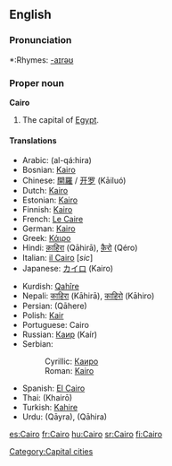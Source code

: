 ==English==
{{wikipedia}}

===Pronunciation===
*:Rhymes: [[Rhymes:English:-aɪrəʊ|-aɪrəʊ]]

===Proper noun===
'''Cairo'''
# The capital of [[Egypt]].

====Translations====
{{top}}
*Arabic: {{ARchar|[[القاهرة]]}} (al-qá:hira) {{f}}
*Bosnian: [[Kairo#Bosnian|Kairo]] {{m}}
*Chinese: [[開羅]] / [[开罗]] (Kāiluó)
*Dutch: [[Kairo]] {{n}}
*Estonian: [[Kairo]]
*Finnish: [[Kairo]]
*French: [[Le Caire]] {{m}}
*German: [[Kairo]]
*Greek: [[Κάιρο]]
*Hindi: [[क़ाहिरा]] (Qāhirā), [[क़ैरो]] (Qéro)
*Italian: [[il Cairo]] {{f}} [''sic'']
*Japanese: [[カイロ]] (Kairo)
{{mid}}
*Kurdish: [[Qahîre]]
*Nepali: [[काहिरा]] (Kāhirā), [[काहिरो]] (Kāhiro)
*Persian: {{FAchar|[[قاهره]]}} (Qāhere)
*Polish: [[Kair]] {{m}}
*Portuguese: Cairo {{m}}
*Russian: [[Каир]] (Kaír) {{m}}
*Serbian:
*:Cyrillic: [[Каиро#Serbian|Каиро]] {{m}}
*:Roman: [[Kairo#Serbian|Kairo]] {{m}}
*Spanish: [[El Cairo]] {{m}}
*Thai: {{THchar|[[ไคโร]]}} (Khairō)
*Turkish: [[Kahire]]
*Urdu: {{URchar|[[قائرہ]]}} (Qāyra), {{URchar|[[قاہرہ]]}} (Qāhira)
{{bottom}}

[[Category:Capital cities]]

[[es:Cairo]]
[[fr:Cairo]]
[[hu:Cairo]]
[[sr:Cairo]]
[[fi:Cairo]]
